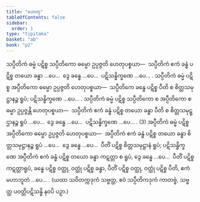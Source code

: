 ```yaml
---
title: "ဟေတု"
tableOfContents: false
sidebar:
  order: 1
type: "tipitaka"
basket: "ab"
book: "p2"
---
```



<DynamicBreadcrumb />

<Division number="142" book="p2" e="ch" v="38" p="424">

<Paragraph number="4379" book="p2">
သပ္ပီတိကံ ဓမ္မံ ပဋိစ္စ သပ္ပီတိကော ဓမ္မော ဥပ္ပဇ္ဇတိ ဟေတုပစ္စယာ—  သပ္ပီတိကံ ဧကံ ခန္ဓံ ပဋိစ္စ တယော ခန္ဓာ …ပေ…  ဒွေ ခန္ဓေ …ပေ…  ပဋိသန္ဓိက္ခဏေ …ပေ… . သပ္ပီတိကံ ဓမ္မံ ပဋိစ္စ အပ္ပီတိကော ဓမ္မော ဥပ္ပဇ္ဇတိ ဟေတုပစ္စယာ—  သပ္ပီတိကေ ခန္ဓေ ပဋိစ္စ ပီတိ စ စိတ္တသမုဋ္ဌာနဉ္စ ရူပံ; ပဋိသန္ဓိက္ခဏေ …ပေ… . သပ္ပီတိကံ ဓမ္မံ ပဋိစ္စ သပ္ပီတိကော စ အပ္ပီတိကော စ ဓမ္မာ ဥပ္ပဇ္ဇန္တိ ဟေတုပစ္စယာ—  သပ္ပီတိကံ ဧကံ ခန္ဓံ ပဋိစ္စ တယော ခန္ဓာ ပီတိ စ စိတ္တသမုဋ္ဌာနဉ္စ ရူပံ …ပေ…  ဒွေ ခန္ဓေ …ပေ…  ပဋိသန္ဓိက္ခဏေ …ပေ… . (3)
</Paragraph>

<Paragraph number="4380" book="p2">
အပ္ပီတိကံ ဓမ္မံ ပဋိစ္စ အပ္ပီတိကော ဓမ္မော ဥပ္ပဇ္ဇတိ ဟေတုပစ္စယာ—  အပ္ပီတိကံ ဧကံ ခန္ဓံ ပဋိစ္စ တယော ခန္ဓာ စိတ္တသမုဋ္ဌာနဉ္စ ရူပံ …ပေ…  ဒွေ ခန္ဓေ …ပေ…  ပီတိံ ပဋိစ္စ စိတ္တသမုဋ္ဌာနံ ရူပံ; ပဋိသန္ဓိက္ခဏေ အပ္ပီတိကံ ဧကံ ခန္ဓံ ပဋိစ္စ တယော ခန္ဓာ ကဋတ္တာ စ ရူပံ, ဒွေ ခန္ဓေ …ပေ…  ပီတိံ ပဋိစ္စ ကဋတ္တာရူပံ, ခန္ဓေ ပဋိစ္စ ဝတ္ထု, ဝတ္ထုံ ပဋိစ္စ ခန္ဓာ, ပီတိံ ပဋိစ္စ ဝတ္ထု, ဝတ္ထုံ ပဋိစ္စ ပီတိ, ဧကံ မဟာဘူတံ …ပေ… . (ယထာ သဝိတက္ကဒုကံ သဗ္ဗတ္ထ, ဧဝံ သပ္ပီတိကဒုကံ ကာတဗ္ဗံ, သဗ္ဗတ္ထ ပဝတ္တိပဋိသန္ဓိ နဝပိ ပဉှာ.)
</Paragraph>
</Division>